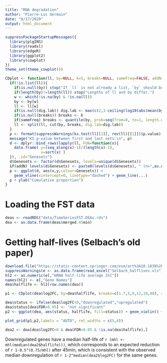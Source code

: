 ```yaml
---
title: "RNA degradation"
author: "Pierre-Luc Germain"
date: "8/17/2020"
output: html_document
---
```


```r
suppressPackageStartupMessages({
  library(plgINS)
  library(readxl)
  library(edgeR)
  library(ggplot2)
  library(cowplot)
})
theme_set(theme_cowplot())

CDplot <- function(ll, by=NULL, k=5, breaks=NULL, sameFreq=FALSE, addN=FALSE, dig.lab=NULL, ...){
  if(!is.list(ll)){
    if(is.null(by)) stop("If `ll` is not already a list, `by` should be given.")
    if(length(by)!=length(ll)) stop("Lengths of ll and by differ.")
    w <- which(!is.na(by) & !is.na(ll))
    by <- by[w]
    ll <- ll[w]
    if(is.null(dig.lab)) dig.lab <- max(c(2,3-ceiling(log10(abs(mean(by))))))
    if(is.null(breaks)) breaks <- k
    if(sameFreq) breaks <- quantile(by, prob=seq(from=0, to=1, length.out=k+1), na.rm=TRUE)
    ll <- split(ll, cut(by, breaks, dig.lab=dig.lab))
  }
  p <- format(suppressWarnings(ks.test(ll[[1]], rev(ll)[[1]])$p.value), digits=2)
  message("KS p-value between first and last sets:\n", p)
  d <- dplyr::bind_rows(lapply(ll, FUN=function(x){
    data.frame( y=(seq_along(x)-1)/(length(x)-1),
                x=sort(x) )
  }), .id="Genesets")
  d$Genesets <- factor(d$Genesets, levels=unique(d$Genesets))
  if(addN) levels(d$Genesets) <- paste0(levels(d$Genesets), " (n=",as.numeric(table(d$Genesets)),")")
  p <- ggplot(d, aes(x,y,colour=Genesets)) + 
    geom_vline(xintercept=0, linetype="dashed") + geom_line(...)
  p + ylab("Cumulative proportion")
}
```

# Loading the FST data


```r
deas <- readRDS("data/TimeSeriesFST.DEAs.rds")
dea <- as.data.frame(deas$merged.45min)
```

# Getting half-lives (Selbach's old paper)

```r
download.file("https://static-content.springer.com/esm/art%3A10.1038%2Fnature10098/MediaObjects/41586_2011_BFnature10098_MOESM304_ESM.xls", destfile = "Selbach_halflives.xls")
suppressWarnings(e <- as.data.frame(read_excel("Selbach_halflives.xls")))
hl2 <- as.numeric(e[,"mRNA half-life average [h]"])
names(hl2) <- e[,"Gene Names"]
dea$halflife <- hl2[row.names(dea)]
```

```r
p1 <- CDplot(dea$log2FC, by=dea$halflife, breaks=c(1.7,5,9,12,18,40), sameFreq = FALSE, addN=TRUE, lwd=1.4) + xlim(-0.5,0.7) + scale_color_viridis_d() + labs(x="log2(foldchange) 45min after swim", colour="Half-life (h)") + theme(legend.position = c(0.6,.5))
```



```r
dea$status <- ifelse(dea$log2FC<0,"downregulated","upregulated")
dea$status[dea$FDR>0.05] <- "not significant"
p2 <- ggplot(dea, aes(status, halflife, fill=status)) + geom_violin() + geom_boxplot(width=0.15) + ylab("Half-life (h)") + theme(legend.position = "none", axis.text.x = element_text(angle = 90, vjust = 0.5), axis.title.x = element_blank())

plot_grid(p1,p2,labels = "AUTO", rel_widths = c(5,4))
```

```r
dea2 <- dea[dea$log2FC<0 & dea$FDR<0.05 & !is.na(dea$halflife),]
```


Downregulated genes have a median half-life of `r (mhl <- mhl(median(dea2$halflife)))`, which corresponds to an expected reduction of `r 1-0.5^(0.75/mhl)` after 45min, which is consistent with the observed median downregulation of `r 1-2^median(dea2$log2FC)` for the same genes.

